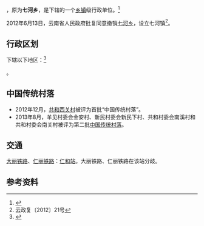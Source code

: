 {{中国乡级行政区|53/07/02/202/000}}

'''{{PAGENAMEBASE}}'''，原为'''七河乡'''，是{{PRC admin/fullname|53/07/02/202/000|3}}下辖的一个[[乡镇|乡镇]]级行政单位。<ref>{{PRC admin/ref sgc|{{PRC admin/parent|53/07/02/202/000}}}}</ref>

2012年6月13日，云南省人民政府批复同意撤销[[七河乡|七河乡]]，设立七河镇<ref>云政复〔2012〕21号</ref>。

== 行政区划 ==

{{PAGENAMEBASE}}下辖以下地区：<ref>{{PRC admin/ref sgc|53/07/02/202/000}}</ref>

{{PRC admin/children|53/07/02/202/000}}。

==中国传统村落==
* 2012年12月，[[共和西关村|共和西关村]]被评为首批“中国传统村落”。
* 2013年8月，羊见村委会金安村、新民村委会新民下村、共和村委会南溪村和共和村委会南关村被评为第二批[[中国传统村落|中国传统村落]]。

==交通==
{{rint|cn|rail}}[[大丽铁路|大丽铁路]]、[[仁丽铁路|仁丽铁路]]：[[仁和站|仁和站]]。大丽铁路、仁丽铁路在该站分歧。 

== 参考资料 ==
{{reflist}}

{{PRC admin/navcat|53/07/02/202/000}}